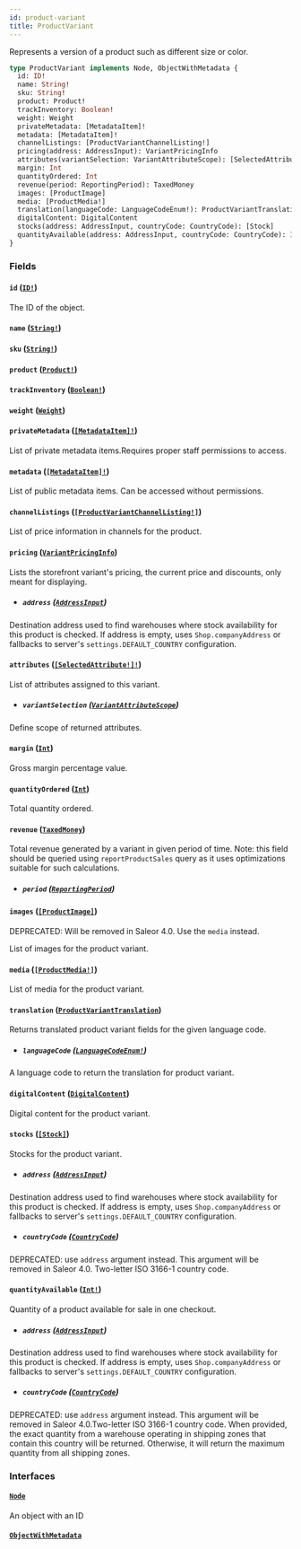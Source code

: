 ```yaml
---
id: product-variant
title: ProductVariant
---
```


Represents a version of a product such as different size or color.

```graphql
type ProductVariant implements Node, ObjectWithMetadata {
  id: ID!
  name: String!
  sku: String!
  product: Product!
  trackInventory: Boolean!
  weight: Weight
  privateMetadata: [MetadataItem]!
  metadata: [MetadataItem]!
  channelListings: [ProductVariantChannelListing!]
  pricing(address: AddressInput): VariantPricingInfo
  attributes(variantSelection: VariantAttributeScope): [SelectedAttribute!]!
  margin: Int
  quantityOrdered: Int
  revenue(period: ReportingPeriod): TaxedMoney
  images: [ProductImage]
  media: [ProductMedia!]
  translation(languageCode: LanguageCodeEnum!): ProductVariantTranslation
  digitalContent: DigitalContent
  stocks(address: AddressInput, countryCode: CountryCode): [Stock]
  quantityAvailable(address: AddressInput, countryCode: CountryCode): Int!
}
```

### Fields

#### `id` ([`ID!`](../../../developer/api-reference/scalars/id))

The ID of the object.

#### `name` ([`String!`](../../../developer/api-reference/scalars/string))

#### `sku` ([`String!`](../../../developer/api-reference/scalars/string))

#### `product` ([`Product!`](../../../developer/api-reference/objects/product))

#### `trackInventory` ([`Boolean!`](../../../developer/api-reference/scalars/boolean))

#### `weight` ([`Weight`](../../../developer/api-reference/objects/weight))

#### `privateMetadata` ([`[MetadataItem]!`](../../../developer/api-reference/objects/metadata-item))

List of private metadata items.Requires proper staff permissions to access.

#### `metadata` ([`[MetadataItem]!`](../../../developer/api-reference/objects/metadata-item))

List of public metadata items. Can be accessed without permissions.

#### `channelListings` ([`[ProductVariantChannelListing!]`](../../../developer/api-reference/objects/product-variant-channel-listing))

List of price information in channels for the product.

#### `pricing` ([`VariantPricingInfo`](../../../developer/api-reference/objects/variant-pricing-info))

Lists the storefront variant's pricing, the current price and discounts, only meant for displaying.

- ##### `address` ([`AddressInput`](../../../developer/api-reference/inputs/address-input))

Destination address used to find warehouses where stock availability for this product is checked. If address is empty, uses `Shop.companyAddress` or fallbacks to server's `settings.DEFAULT_COUNTRY` configuration.

#### `attributes` ([`[SelectedAttribute!]!`](../../../developer/api-reference/objects/selected-attribute))

List of attributes assigned to this variant.

- ##### `variantSelection` ([`VariantAttributeScope`](../../../developer/api-reference/enums/variant-attribute-scope))

Define scope of returned attributes.

#### `margin` ([`Int`](../../../developer/api-reference/scalars/int))

Gross margin percentage value.

#### `quantityOrdered` ([`Int`](../../../developer/api-reference/scalars/int))

Total quantity ordered.

#### `revenue` ([`TaxedMoney`](../../../developer/api-reference/objects/taxed-money))

Total revenue generated by a variant in given period of time. Note: this field should be queried using `reportProductSales` query as it uses optimizations suitable for such calculations.

- ##### `period` ([`ReportingPeriod`](../../../developer/api-reference/enums/reporting-period))

#### `images` ([`[ProductImage]`](../../../developer/api-reference/objects/product-image))

<span class="badge badge--warning">DEPRECATED: Will be removed in Saleor 4.0. Use the `media` instead.</span>

List of images for the product variant.

#### `media` ([`[ProductMedia!]`](../../../developer/api-reference/objects/product-media))

List of media for the product variant.

#### `translation` ([`ProductVariantTranslation`](../../../developer/api-reference/objects/product-variant-translation))

Returns translated product variant fields for the given language code.

- ##### `languageCode` ([`LanguageCodeEnum!`](../../../developer/api-reference/enums/language-code-enum))

A language code to return the translation for product variant.

#### `digitalContent` ([`DigitalContent`](../../../developer/api-reference/objects/digital-content))

Digital content for the product variant.

#### `stocks` ([`[Stock]`](../../../developer/api-reference/objects/stock))

Stocks for the product variant.

- ##### `address` ([`AddressInput`](../../../developer/api-reference/inputs/address-input))

Destination address used to find warehouses where stock availability for this product is checked. If address is empty, uses `Shop.companyAddress` or fallbacks to server's `settings.DEFAULT_COUNTRY` configuration.

- ##### `countryCode` ([`CountryCode`](../../../developer/api-reference/enums/country-code))

DEPRECATED: use `address` argument instead. This argument will be removed in Saleor 4.0. Two-letter ISO 3166-1 country code.

#### `quantityAvailable` ([`Int!`](../../../developer/api-reference/scalars/int))

Quantity of a product available for sale in one checkout.

- ##### `address` ([`AddressInput`](../../../developer/api-reference/inputs/address-input))

Destination address used to find warehouses where stock availability for this product is checked. If address is empty, uses `Shop.companyAddress` or fallbacks to server's `settings.DEFAULT_COUNTRY` configuration.

- ##### `countryCode` ([`CountryCode`](../../../developer/api-reference/enums/country-code))

DEPRECATED: use `address` argument instead. This argument will be removed in Saleor 4.0.Two-letter ISO 3166-1 country code. When provided, the exact quantity from a warehouse operating in shipping zones that contain this country will be returned. Otherwise, it will return the maximum quantity from all shipping zones.

### Interfaces

#### [`Node`](../../../developer/api-reference/interfaces/node)

An object with an ID

#### [`ObjectWithMetadata`](../../../developer/api-reference/interfaces/object-with-metadata)
